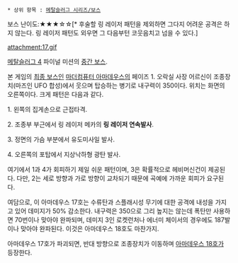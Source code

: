  * 상위 항목 : [[메탈슬러그 시리즈/보스]]
보스 난이도:★★★☆☆[* 후술할 링 레이저 패턴을 제외하면 그다지 어려운 공격은 하지 않는다. 링 레이저 패턴도 외우면 그 다음부턴 코웃음치고 넘을 수 있다.]

attachment:17.gif

[[메탈슬러그 4]] 파이널 미션의 [[중간 보스]].

본 게임의 [[최종 보스]]인 [[마더컴퓨터 아마데우스]]의 페이즈 1. 오락실 사장 어르신이 조종장치(마즈인 UFO 합성)에서 웃으며 탑승하는 병기로 내구력이 350이다. 위치는 화면의 오른쪽이다. 크게 패턴은 다음과 같다.

1. 왼쪽의 집게손으로 근접타격.

2. 조종부 부근에서 링 레이저 메카의 '''링 레이저 연속발사'''.

3. 정면의 가슴 부분에서 유도미사일 발사.

4. 오른쪽의 포탑에서 지상낙하형 광탄 발사.

여기에서 1과 4가 회피하기 제일 쉬운 패턴이며, 3은 확률적으로 헤비머신건이 제공된다. 다만, 2는 세로 방향과 가로 방향이 교차되기 때문에 곡예에 가까운 회피가 요구된다.

여담으로, 이 아마데우스 17호는 수류탄과 스플래시성 무기에 대한 공격에 내성을 가지고 있어 데미지가 50% 감소한다. 내구력은 350으로 그리 높지는 않는데 폭탄만 사용하면 70번이나 맞아야 완파되며, 데미지 3인 로켓런처나 에너미 체이서의 경우에도 187발이나 맞아야 완파된다. 이것은 아마데우스 18호도 마찬가지.

아마데우스 17호가 파괴되면, 반대 방향으로 조종장치가 이동하며 [[아마데우스 18호]]가 등장한다.

